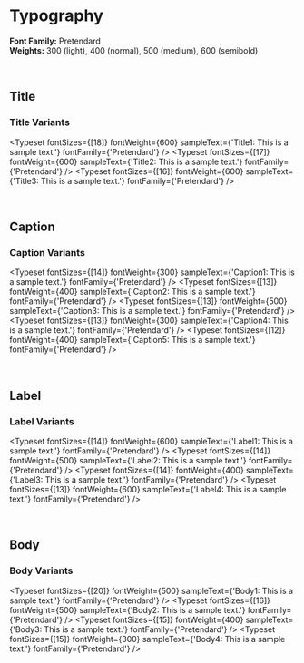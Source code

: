
<Meta title="styles/Typography" />

# Typography

**Font Family:** Pretendard  
**Weights:** 300 (light), 400 (normal), 500 (medium), 600 (semibold)

<br />

## Title

### Title Variants

<Typeset
  fontSizes={[18]}
  fontWeight={600}
  sampleText={'Title1: This is a sample text.'}
  fontFamily={'Pretendard'}
/>
<Typeset
  fontSizes={[17]}
  fontWeight={600}
  sampleText={'Title2: This is a sample text.'}
  fontFamily={'Pretendard'}
/>
<Typeset
  fontSizes={[16]}
  fontWeight={600}
  sampleText={'Title3: This is a sample text.'}
  fontFamily={'Pretendard'}
/>

<br />

## Caption

### Caption Variants

<Typeset
  fontSizes={[14]}
  fontWeight={300}
  sampleText={'Caption1: This is a sample text.'}
  fontFamily={'Pretendard'}
/>
<Typeset
  fontSizes={[13]}
  fontWeight={400}
  sampleText={'Caption2: This is a sample text.'}
  fontFamily={'Pretendard'}
/>
<Typeset
  fontSizes={[13]}
  fontWeight={500}
  sampleText={'Caption3: This is a sample text.'}
  fontFamily={'Pretendard'}
/>
<Typeset
  fontSizes={[13]}
  fontWeight={300}
  sampleText={'Caption4: This is a sample text.'}
  fontFamily={'Pretendard'}
/>
<Typeset
  fontSizes={[12]}
  fontWeight={400}
  sampleText={'Caption5: This is a sample text.'}
  fontFamily={'Pretendard'}
/>

<br />

## Label

### Label Variants

<Typeset
  fontSizes={[14]}
  fontWeight={600}
  sampleText={'Label1: This is a sample text.'}
  fontFamily={'Pretendard'}
/>
<Typeset
  fontSizes={[14]}
  fontWeight={500}
  sampleText={'Label2: This is a sample text.'}
  fontFamily={'Pretendard'}
/>
<Typeset
  fontSizes={[14]}
  fontWeight={400}
  sampleText={'Label3: This is a sample text.'}
  fontFamily={'Pretendard'}
/>
<Typeset
  fontSizes={[13]}
  fontWeight={600}
  sampleText={'Label4: This is a sample text.'}
  fontFamily={'Pretendard'}
/>

<br />

## Body

### Body Variants

<Typeset
  fontSizes={[20]}
  fontWeight={500}
  sampleText={'Body1: This is a sample text.'}
  fontFamily={'Pretendard'}
/>
<Typeset
  fontSizes={[16]}
  fontWeight={500}
  sampleText={'Body2: This is a sample text.'}
  fontFamily={'Pretendard'}
/>
<Typeset
  fontSizes={[15]}
  fontWeight={400}
  sampleText={'Body3: This is a sample text.'}
  fontFamily={'Pretendard'}
/>
<Typeset
  fontSizes={[15]}
  fontWeight={300}
  sampleText={'Body4: This is a sample text.'}
  fontFamily={'Pretendard'}
/>
